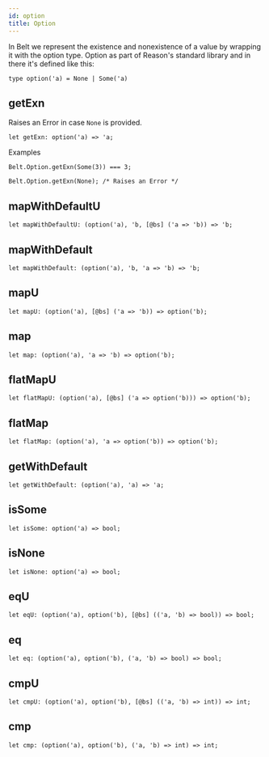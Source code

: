 ```yaml
---
id: option
title: Option
---
```


In Belt we represent the existence and nonexistence of a value by wrapping it with the option type. Option as part of Reason's standard library and in there it's defined like this:

```
type option('a) = None | Some('a)
```

## getExn

Raises an Error in case `None` is provided.

```
let getExn: option('a) => 'a;
```

Examples

```
Belt.Option.getExn(Some(3)) === 3;

Belt.Option.getExn(None); /* Raises an Error */
```

## mapWithDefaultU

```
let mapWithDefaultU: (option('a), 'b, [@bs] ('a => 'b)) => 'b;
```

## mapWithDefault

```
let mapWithDefault: (option('a), 'b, 'a => 'b) => 'b;
```

## mapU

```
let mapU: (option('a), [@bs] ('a => 'b)) => option('b);
```

## map

```
let map: (option('a), 'a => 'b) => option('b);
```

## flatMapU

```
let flatMapU: (option('a), [@bs] ('a => option('b))) => option('b);
```

## flatMap

```
let flatMap: (option('a), 'a => option('b)) => option('b);
```

## getWithDefault

```
let getWithDefault: (option('a), 'a) => 'a;
```

## isSome

```
let isSome: option('a) => bool;
```

## isNone

```
let isNone: option('a) => bool;
```

## eqU

```
let eqU: (option('a), option('b), [@bs] (('a, 'b) => bool)) => bool;
```

## eq

```
let eq: (option('a), option('b), ('a, 'b) => bool) => bool;
```

## cmpU

```
let cmpU: (option('a), option('b), [@bs] (('a, 'b) => int)) => int;
```

## cmp

```
let cmp: (option('a), option('b), ('a, 'b) => int) => int;
```
